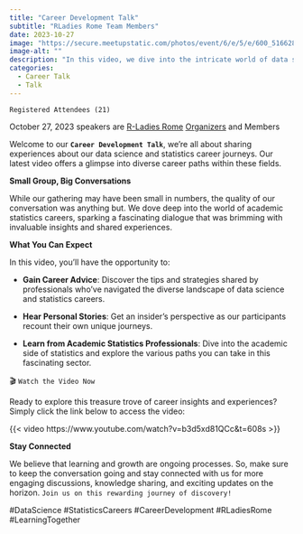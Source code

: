 ```yaml
---
title: "Career Development Talk"
subtitle: "RLadies Rome Team Members"
date: 2023-10-27
image: "https://secure.meetupstatic.com/photos/event/6/e/5/e/600_516628254.webp?w=750"
image-alt: ""
description: "In this video, we dive into the intricate world of data science career paths and explore the diverse experiences and insights shared by professionals in the field."
categories:
  - Career Talk
  - Talk
---
```

  

`Registered Attendees (21)`

October 27, 2023 speakers are [R-Ladies Rome](https://rladiesrome.quarto.pub/website) [Organizers](https://rladiesrome.quarto.pub/website/about.html) and Members



Welcome to our **`Career Development Talk`**, we're all about sharing experiences about our data science and statistics career journeys. Our latest video offers a glimpse into diverse career paths within these fields.

**Small Group, Big Conversations**

While our gathering may have been small in numbers, the quality of our conversation was anything but. We dove deep into the world of academic statistics careers, sparking a fascinating dialogue that was brimming with invaluable insights and shared experiences.

**What You Can Expect**

In this video, you'll have the opportunity to:

- **Gain Career Advice**: Discover the tips and strategies shared by professionals who've navigated the diverse landscape of data science and statistics careers.

- **Hear Personal Stories**: Get an insider's perspective as our participants recount their own unique journeys.

- **Learn from Academic Statistics Professionals**: Dive into the academic side of statistics and explore the various paths you can take in this fascinating sector.


🎬 `Watch the Video Now`

Ready to explore this treasure trove of career insights and experiences? Simply click the link below to access the video:

{{< video https://www.youtube.com/watch?v=b3d5xd81QCc&t=608s >}}

**Stay Connected**

We believe that learning and growth are ongoing processes. So, make sure to keep the conversation going and stay connected with us for more engaging discussions, knowledge sharing, and exciting updates on the horizon. `Join us on this rewarding journey of discovery!`

#DataScience #StatisticsCareers #CareerDevelopment #RLadiesRome #LearningTogether